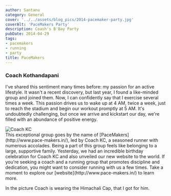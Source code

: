 ```yaml
---
author: Santanu
category: General
cover: '../../assets/blog_pics/2014-pacemaker-party.jpg'
coverAlt: 'PaceMakers Party'
description: Coash's B'Bay Party
pubDate: 2014-04-29
tags: 
- pacemakers
- running
- party
title: PaceMakers
---
```



### Coach Kothandapani

I've shared this sentiment many times before: my passion for an active lifestyle. It wasn't a recent discovery, but last year, I found a like-minded group and joined them. Now, I can confidently say that I exercise several times a week. This passion drives us to wake up at 4 AM, twice a week, just to reach the stadium and begin our workout promptly at 5 AM. It's undoubtedly challenging, but once we arrive and kickstart our day, we're filled with an abundance of positive energy.

<div class="lg:flex">
  <div class="lg:w-2/5 mr-4">
    <Image src={pic1} alt="Coach KC" class="inline rounded-lg"/>
  </div>
  <div class="lg:w-3/5">
  This exceptional group goes by the name of [PaceMakers](http://www.pace-makers.in/), led by Coach KC, a seasoned runner with numerous accolades. Being a part of this group feels like belonging to a large, supportive family. Yesterday, we had an incredible birthday celebration for Coach KC and also unveiled our new website to the world. If you're seeking a coach and a running group that promotes discipline and dedication, you might want to consider running with us a few times. Take a moment to explore our [website](http://www.pace-makers.in/) to learn more.

  In the picture Coach is wearing the Himachali Cap, that I got for him.
  </div>
</div>